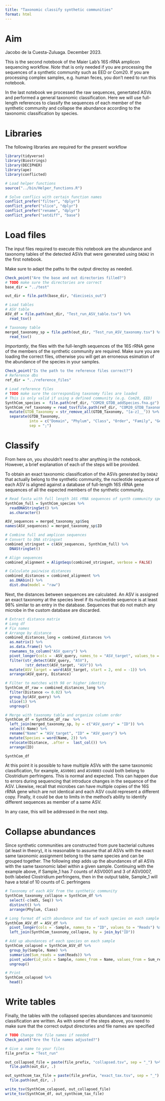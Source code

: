 ```yaml
---
title: "Taxonomic classify synthetic communities"
format: html
---
```


# Aim

Jacobo de la Cuesta-Zuluaga. December 2023.

This is the second notebook of the Maier Lab's 16S rRNA amplicon sequencing workflow.
*Note* that is only needed if you are processing the sequences of a synthetic community
such as EED or Com20. If you are processing complex samples, e.g. human feces, you
don't need to run this notebook.

In the last notebook we processed the raw sequences, genertated ASVs and performed
a general taxonomic classification. Here we will use full-length references to
classify the sequences of each member of the synthetic community and collapse the
abundance according to the taxonomic classification by species.

# Libraries

The following libraries are required for the present workflow

```r
library(tidyverse)
library(Biostrings)
library(DECIPHER)
library(ape)
library(conflicted)
```

```r
# Load helper functions
source("../bin/Helper_functions.R")
```

```r
# Solve conflics with certain function names
conflict_prefer("filter", "dplyr")
conflict_prefer("slice", "dplyr")
conflict_prefer("rename", "dplyr")
conflict_prefer("setdiff", "base")
```

# Load files
The input files required to execute this notebook are the abundance and taxonomy
tables of the detected ASVs that were generated using `DADA2` in the first notebook.

Make sure to adapt the paths to the output directoy as needed.

```r
Check_point("Are the base and out directories filled?")
# TODO make sure the directories are correct
base_dir = "../test"

out_dir = file.path(base_dir, "dieciseis_out")
```

```r
# Load tables
# ASV table
ASV_df = file.path(out_dir, "Test_run_ASV_table.tsv") %>% 
  read_tsv()

# Taxonomy table
merged_taxonomy_sp = file.path(out_dir, "Test_run_ASV_taxonomy.tsv") %>% 
  read_tsv()
```


*Importantly*,  the files with the full-length sequences of the 16S rRNA gene of
the members of the synthetic community are required. Make sure you are loading
the correct files, otherwise you will get an erroneous esimation of the abundance
of the species in your samples.

```r
Check_point("Is the path to the reference files correct?")
# Reference dbs
ref_dir = "../reference_files"

# Load reference files
# TODO make sure the corresponding taxonomy files are loaded
# This is only valid if using a defined community (e.g. Com20, EED)
SynthCom_species =  file.path(ref_dir, "COM20_GTDB_addSpecies.fna.gz")
SynthCom_ref_taxonomy = read_tsv(file.path(ref_dir, "COM20_GTDB_Taxonomy.txt")) %>%
  mutate(GTDB_Taxonomy = str_remove_all(GTDB_Taxonomy, "[a-z]__")) %>%
  separate(GTDB_Taxonomy, 
           into = c("Domain", "Phylum", "Class", "Order", "Family", "Genus", "Species"),
           sep = ";")
```


# Classify 

From here on, you shouldn't need to alter anything in the notebook. However, a
brief explanation of each of the steps will be provided.

To obtain an exact taxonomic classification of the ASVs generated by `DADA2` that
actually belong to the synthetic community, the nucleotide sequence of each ASV
is aligned against a database of full-length 16S rRNA gene sequences of all the 
expected members of the synthetic community.
```r
# Read fasta with full length 16S rRNA sequences of synth community species
SynthCom_full = SynthCom_species %>% 
  readDNAStringSet() %>% 
  as.character()

ASV_sequences = merged_taxonomy_sp$Seq
names(ASV_sequences) = merged_taxonomy_sp$ID

# Combine full and amplicon sequences
# Convert to DNA stringset
combined_stringset = c(ASV_sequences, SynthCom_full) %>% 
  DNAStringSet()

# Align sequences
combined_alignment = AlignSeqs(combined_stringset, verbose = FALSE)

# Calculate pairwise distances
combined_distances = combined_alignment %>% 
  as.DNAbin() %>% 
  dist.dna(model = "raw")
```


Next, the distances between sequences are calculated. An ASV is assigned an
exact taxonomy at the species level if its nucleotide sequence is at least
98% similar to an entry in the database. Sequences that do not match any
microbe in the custom database are discarded.

```r
# Extract distance matrix
# Long df 
# Fix names
# Arrange by distance
combined_distances_long = combined_distances %>% 
  as.matrix() %>% 
  as.data.frame() %>% 
  rownames_to_column("ASV_query") %>% 
  pivot_longer(cols = -ASV_query, names_to = "ASV_target", values_to = "Distance") %>%
  filter(str_detect(ASV_query, "ASV"), 
         !str_detect(ASV_target, "ASV")) %>% 
  mutate(ASV_target = word(ASV_target, start = 2, end = -1)) %>% 
  arrange(ASV_query, Distance)

# Filter to matches with 98 or higher identity
SynthCom_df_raw = combined_distances_long %>% 
  filter(Distance <= 0.02) %>% 
  group_by(ASV_query) %>% 
  slice(1) %>% 
  ungroup()

# Merge with taxonomy table and organize column order
SynthCom_df = SynthCom_df_raw  %>% 
  left_join(merged_taxonomy_sp, by = c("ASV_query" = "ID")) %>% 
  select(-Name) %>% 
  rename("Name" = "ASV_target", "ID" = "ASV_query") %>% 
  mutate(Species = word(Name, 2)) %>% 
  relocate(Distance, .after =  last_col()) %>% 
  arrange(ID)

SynthCom_df
```

At this point it is possible to have multiple ASVs with the same taxonomic
classification, for example, `ASV0001` and `ASV0003` could both belong to
Clostridium perfringens. This is normal and expected. This can happen due to
errors during sequencing that introduce changes in the sequence of the ASV.
Likewise, recall that microbes can have multiple copies of the 16S rRNA gene
which are not identical and each ASV could represent a different copy. Finally,
it could be due to limits in the method's ability to identify different sequences
as member of a same ASV.

In any case, this will be addressed in the next step.

# Collapse abundances

Since synthetic communities are constructed from pure bacterial cultures (at 
least in theory), it is reasonable to assume that all ASVs with the exact same
taxonomic assignment belong to the same species and can be grouped together.
The following step adds up the abundances of all ASVs with the same taxonomic
label within a given sample. Continuing with the example above, if Sample_1
has 7 counts of ASV0001 and 3 of ASV0007, both labeled Clostridium perfringens,
then in the output table, Sample_1 will have a total of 10 counts of C. perfringens

```r
# Taxonomy of each ASV from the synthetic community
SynthCom_taxonomy_collapse = SynthCom_df %>% 
  select(-c(md5, Seq)) %>% 
  distinct() %>% 
  arrange(Phylum, Class)

# Long format df with abundance and tax of each species on each sample
SynthCom_ASV_df = ASV_df %>% 
  pivot_longer(cols = -Sample, names_to = "ID", values_to = "Reads") %>% 
  left_join(SynthCom_taxonomy_collapse, by = join_by("ID"))

# Add up abundances of each species on each sample
SynthCom_colapsed = SynthCom_ASV_df %>% 
  group_by(Sample, Name) %>% 
  summarize(Sum_reads = sum(Reads)) %>% 
  pivot_wider(id_cols = Sample, names_from = Name, values_from = Sum_reads) %>% 
  ungroup()

# Print
SynthCom_colapsed %>% 
  head()
```
# Write tables

Finally, the tables with the collapsed species abundances and taxonomic 
classification are written. As with some of the steps above, you need to make 
sure that the correct output directories and file names are specified

```r
# TODO Change the file names if needed
Check_point("Are the file names adjusted?")

# Give a name to your files
file_prefix = "Test_run"

out_collapsed_file = paste(file_prefix, "collapsed.tsv", sep = "_") %>% 
  file.path(out_dir, .)

out_synthcom_tax_file = paste(file_prefix, "exact_tax.tsv", sep = "_") %>% 
  file.path(out_dir, .)

write_tsv(SynthCom_colapsed, out_collapsed_file)
write_tsv(SynthCom_df, out_synthcom_tax_file)
```


